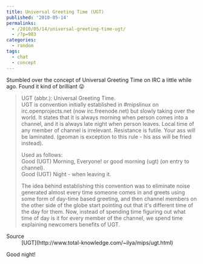 ```yaml
---
title: Universal Greeting Time (UGT)
published: '2010-05-14'
permalinks:
  - /2010/05/14/universal-greeting-time-ugt/
  - /?p=983
categories:
  - random
tags:
  - chat
  - concept
---
```


Stumbled over the concept of Universal Greeting Time on IRC a little while ago. Found it kind of brilliant 😛

> UGT (abbr.): Universal Greeting Time.  
> UGT is convention initially established in #mipslinux on irc.openprojects.net (now irc.freenode.net) but slowly taking over the world. It states that it is always morning when person comes into a channel, and it is always late night when person leaves. Local time of any member of channel is irrelevant. Resistance is futile. Your ass will be laminated. (geoman is exception to this rule - his ass will be fried instead).
>
> Used as follows:  
> Good (UGT) Morning, Everyone! or good morning (ugt) (on entry to channel).  
> Good (UGT) Night - when leaving it.
>
> The idea behind establishing this convention was to eliminate noise generated almost every time someone comes in and greets using some form of day-time based greeting, and then channel members on the other side of the globe start pointing out that it's different time of the day for them. Now, instead of spending time figuring out what time of day is it for every member of the channel, we spend time explaining newcomers benefits of UGT.

<Note>
  <dl>
    <dt>Source</dt>
    <dd>[UGT](http://www.total-knowledge.com/~ilya/mips/ugt.html)</dd>
  </dl>
</Note>

Good night!
